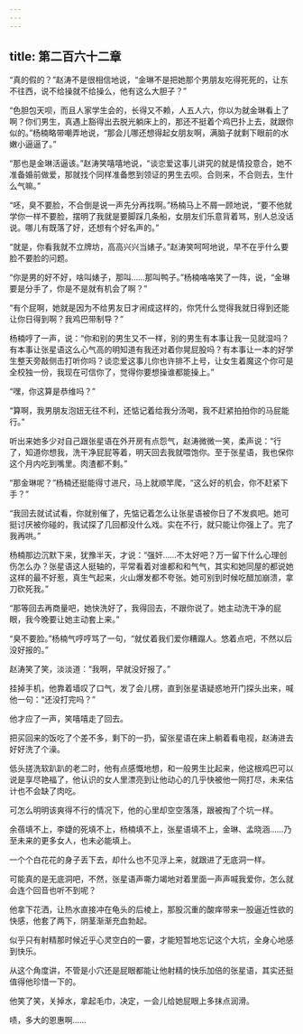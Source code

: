 ```yaml
---
---
---
```

title: 第二百六十二章
---




“真的假的？”赵涛不是很相信地说，“金琳不是把她那个男朋友吃得死死的，让东不往西，说不给操就不给操么，他有这么大胆子？”

“色胆包天呗，而且人家学生会的，长得又不赖，人五人六，你以为就金琳看上了啊？你们男生，真遇上豁得出去脱光躺床上的，那还不挺着个鸡巴扑上去，就跟你似的。”杨楠略带嘲弄地说，“那会儿哪还想得起女朋友啊，满脑子就剩下眼前的水嫩小逼逼了。”

“那也是金琳活逼该。”赵涛笑嘻嘻地说，“谈恋爱这事儿讲究的就是情投意合，她不准备婚前做爱，那就找个同样准备憋到领证的男生去呗。合则来，不合则去，生什么气嘛。”

“呸，臭不要脸，不合倒是说一声先分再找啊。”杨楠马上不屑一顾地说，“要不他就学你一样不要脸，摆明了我就是要脚踩几条船，女朋友们乐意背着骂，别人总没话说。哪儿有既落了好，还想有个好名声的。”

“就是，你看我就不立牌坊，高高兴兴当婊子。”赵涛笑呵呵地说，早不在乎什么要脸不要脸的问题。

“你是男的好不好，啥叫婊子，那叫……那叫鸭子。”杨楠咯咯笑了一阵，说，“金琳要是分手了，你是不是就有机会了啊？”

“有个屁啊，她就是因为不给男友日才闹成这样的，你凭什么觉得我就日得到还能让你日得到啊？我鸡巴带制导？”

杨楠哼了一声，说：“你和别的男生又不一样，别的男生有本事让我一见就湿吗？有本事让张星语这么心气高的明知道有我还对着你晃屁股吗？有本事让一本的好学生整天旁敲侧击打听你吗？谈恋爱这事儿你也许排不上号，让女生着魔这个你可是全校独一份，我现在可信你了，觉得你要想操谁都能操上。”

“嘿，你这算是恭维吗？”

“算啊，我男朋友泡妞无往不利，还惦记着给我分汤喝，我不赶紧拍拍你的马屁能行。”

听出来她多少对自己跟张星语在外开房有点怨气，赵涛微微一笑，柔声说：“行了，知道你想我，洗干净屁屁等着，明天回去我就喂饱你。至于张星语，我也保你这个月内吃到嘴里。肉渣都不剩。”

“那金琳呢？”杨楠还挺能得寸进尺，马上就顺竿爬，“这么好的机会，你不赶紧下手？”

“我回去就试试看，你就别催了，先惦记着怎么让张星语被你日了不发疯吧。她可挺讨厌被你碰的，我试探了几回都没什么戏。实在不行，就只能让你强上了。完了我再哄。”

杨楠那边沉默下来，犹豫半天，才说：“强奸……不太好吧？万一留下什么心理创伤怎么办？张星语这人挺轴的，平常看着对谁都和和气气，其实和她同屋的都说她这样的最不好惹，真生气起来，火山爆发都不夸张。她可别到时候吃醋加崩溃，拿刀砍死我。”

“那等回去再商量吧，她快洗好了，我得回去，不跟你说了。她主动洗干净的屁眼，我今晚要让她主动套上来。”

“臭不要脸。”杨楠气哼哼骂了一句，“就仗着我们爱你糟蹋人。悠着点吧，不然以后没好报的。”

赵涛笑了笑，淡淡道：“我啊，早就没好报了。”

挂掉手机，他靠着墙叹了口气，发了会儿楞，直到张星语疑惑地开门探头出来，喊他一句：“还没打完吗？”

他才应了一声，笑嘻嘻走了回去。

把买回来的饭吃了个差不多，剩下的一扔，留张星语在床上躺着看电视，赵涛进去好好洗了个澡。

低头搓洗软趴趴的老二时，他有点感慨地想，和一般男生比起来，他这根鸡巴可以说是享尽艳福了，他认识的女人里漂亮到让他动心的几乎快被他一网打尽，未来估计也不会缺了肉吃。

可怎么明明该爽得不行的情况下，他的心里却空空落落，跟被掏了个坑一样。

余蓓填不上，李婕的死填不上，杨楠填不上，张星语填不上，金琳、孟晓涵……乃至未来的更多女人，也未必能填上。

一个个白花花的身子丢下去，却什么也不见浮上来，就跟进了无底洞一样。

可能真的是无底洞吧，不然，张星语声嘶力竭地对着里面一声声喊我爱你，怎么就会连个回音也听不到呢？

他拿下花洒，让热水直接冲在龟头的后棱上，那股沉重的酸痒带来一股逼近性欲的快感，他套了两下，阴茎渐渐充血勃起。

似乎只有射精那时候近乎心灵空白的一霎，才能短暂地忘记这个大坑，全身心地感到快乐。

从这个角度讲，不管是小穴还是屁眼都能让他射精的快乐加倍的张星语，其实还挺值得他珍惜一下的。

他笑了笑，关掉水，拿起毛巾，决定，一会儿给她屁眼上多抹点润滑。

啧，多大的恩惠啊……